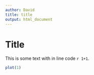 ```yaml
---
author: David
title: title
output: html_document
---
```


# Title 

This is some text with in line code `r 1+1`.

```r
plot(1)
```